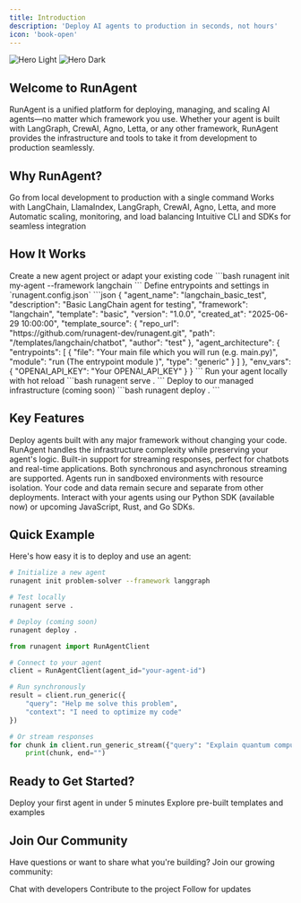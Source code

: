 ```yaml
---
title: Introduction
description: 'Deploy AI agents to production in seconds, not hours'
icon: 'book-open'
---
```


<img
  className="block dark:hidden"
  src="/images/hero.png"
  alt="Hero Light"
/>
<img
  className="hidden dark:block"
  src="/images/hero.png"
  alt="Hero Dark"
/>

## Welcome to RunAgent

RunAgent is a unified platform for deploying, managing, and scaling AI agents—no matter which framework you use. Whether your agent is built with LangGraph, CrewAI, Agno, Letta, or any other framework, RunAgent provides the infrastructure and tools to take it from development to production seamlessly.

## Why RunAgent?

<CardGroup cols={2}>
  <Card
    title="Deploy in Seconds"
    icon="rocket"
    href="/quickstart"
  >
    Go from local development to production with a single command
  </Card>
  <Card
    title="Framework Agnostic"
    icon="layer-group"
    href="/frameworks/overview"
  >
    Works with LangChain, LlamaIndex, LangGraph, CrewAI, Agno, Letta, and more
  </Card>
  <Card
    title="Built for Scale"
    icon="chart-line"
    href="/deployment/cloud-deployment"
  >
    Automatic scaling, monitoring, and load balancing
  </Card>
  <Card
    title="Developer First"
    icon="code"
    href="/sdk/overview"
  >
    Intuitive CLI and SDKs for seamless integration
  </Card>
</CardGroup>

## How It Works

<Steps>
  <Step title="Initialize Your Project">
    Create a new agent project or adapt your existing code
    ```bash
    runagent init my-agent --framework langchain
    ```
  </Step>
  <Step title="Configure Your Agent">
    Define entrypoints and settings in `runagent.config.json`
    ```json
      {
        "agent_name": "langchain_basic_test",
        "description": "Basic LangChain agent for testing",
        "framework": "langchain",
        "template": "basic",
        "version": "1.0.0",
        "created_at": "2025-06-29 10:00:00",
        "template_source": {
          "repo_url": "https://github.com/runagent-dev/runagent.git",
          "path": "/templates/langchain/chatbot",
          "author": "test"
        },
        "agent_architecture": {
          "entrypoints": [
            {
              "file": "Your main file which you will run (e.g. main.py)",
              "module": "run (The entrypoint module )",
              "type": "generic"
            }
          ]
        },
        "env_vars": {
          "OPENAI_API_KEY": "Your OPENAI_API_KEY"
        }
      }
    ```
  </Step>
  <Step title="Test Locally">
    Run your agent locally with hot reload
    ```bash
    runagent serve .
    ```
  </Step>
  <Step title="Deploy to Production">
    Deploy to our managed infrastructure (coming soon)
    ```bash
    runagent deploy .
    ```
  </Step>
</Steps>

## Key Features

<AccordionGroup>
  <Accordion title="Universal Framework Support">
    Deploy agents built with any major framework without changing your code. RunAgent handles the infrastructure complexity while preserving your agent's logic.
  </Accordion>
  <Accordion title="Response Streaming">
    Built-in support for streaming responses, perfect for chatbots and real-time applications. Both synchronous and asynchronous streaming are supported.
  </Accordion>
  <Accordion title="Secure Execution">
    Agents run in sandboxed environments with resource isolation. Your code and data remain secure and separate from other deployments.
  </Accordion>
  <Accordion title="Multi-Language SDKs">
    Interact with your agents using our Python SDK (available now) or upcoming JavaScript, Rust, and Go SDKs.
  </Accordion>
</AccordionGroup>

## Quick Example

Here's how easy it is to deploy and use an agent:

<CodeGroup>

```bash CLI
# Initialize a new agent
runagent init problem-solver --framework langgraph

# Test locally
runagent serve .

# Deploy (coming soon)
runagent deploy .
```

```python Python SDK
from runagent import RunAgentClient

# Connect to your agent
client = RunAgentClient(agent_id="your-agent-id")

# Run synchronously
result = client.run_generic({
    "query": "Help me solve this problem",
    "context": "I need to optimize my code"
})

# Or stream responses
for chunk in client.run_generic_stream({"query": "Explain quantum computing"}):
    print(chunk, end="")
```

</CodeGroup>

## Ready to Get Started?

<CardGroup cols={2}>
  <Card
    title="Quick Start Guide"
    icon="play"
    href="/quickstart"
  >
    Deploy your first agent in under 5 minutes
  </Card>
  <Card
    title="Browse Examples"
    icon="code"
    href="/resources/examples"
  >
    Explore pre-built templates and examples
  </Card>
</CardGroup>

## Join Our Community

Have questions or want to share what you're building? Join our growing community:

<CardGroup cols={3}>
  <Card
    title="Discord"
    icon="discord"
    href="https://discord.gg/runagent"
  >
    Chat with developers
  </Card>
  <Card
    title="GitHub"
    icon="github"
    href="https://github.com/runagent-dev/runagent"
  >
    Contribute to the project
  </Card>
  <Card
    title="Twitter"
    icon="x-twitter"
    href="https://twitter.com/runagent_ai"
  >
    Follow for updates
  </Card>
</CardGroup>
